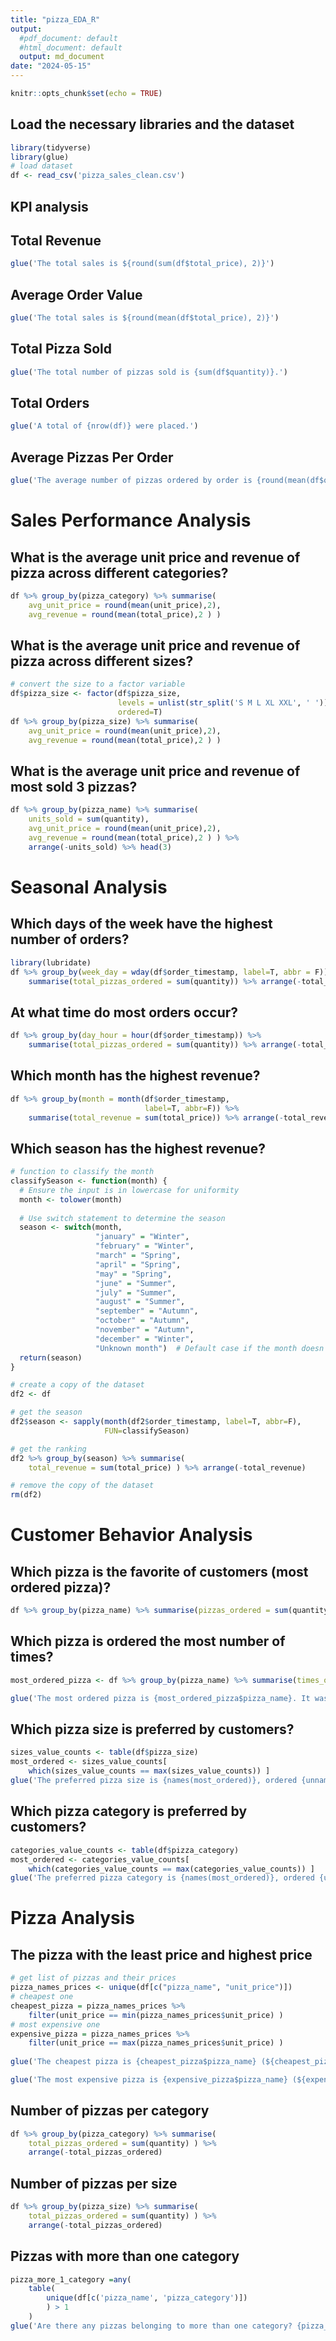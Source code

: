 ```yaml
---
title: "pizza_EDA_R"
output:
  #pdf_document: default
  #html_document: default
  output: md_document
date: "2024-05-15"
---
```


```r
knitr::opts_chunk$set(echo = TRUE)
```

## Load the necessary libraries and the dataset
```r
library(tidyverse)
library(glue)
# load dataset
df <- read_csv('pizza_sales_clean.csv')
```



## KPI analysis

## Total Revenue

```r
glue('The total sales is ${round(sum(df$total_price), 2)}')
```

## Average Order Value

```r
glue('The total sales is ${round(mean(df$total_price), 2)}')
```

## Total Pizza Sold

```r
glue('The total number of pizzas sold is {sum(df$quantity)}.')
```

## Total Orders

```r
glue('A total of {nrow(df)} were placed.')
```
## Average Pizzas Per Order

```r
glue('The average number of pizzas ordered by order is {round(mean(df$quantity), 2)}')
```

# Sales Performance Analysis

## What is the average unit price and revenue of pizza across different categories?

```r
df %>% group_by(pizza_category) %>% summarise(
	avg_unit_price = round(mean(unit_price),2),
	avg_revenue = round(mean(total_price),2 ) )
```

## What is the average unit price and revenue of pizza across different sizes?

```r
# convert the size to a factor variable
df$pizza_size <- factor(df$pizza_size,
						levels = unlist(str_split('S M L XL XXL', ' ')),
						ordered=T)
df %>% group_by(pizza_size) %>% summarise(
	avg_unit_price = round(mean(unit_price),2),
	avg_revenue = round(mean(total_price),2 ) )
```

## What is the average unit price and revenue of most sold 3 pizzas?

```r
df %>% group_by(pizza_name) %>% summarise(
	units_sold = sum(quantity),
	avg_unit_price = round(mean(unit_price),2),
	avg_revenue = round(mean(total_price),2 ) ) %>%
	arrange(-units_sold) %>% head(3)
```
# Seasonal Analysis

## Which days of the week have the highest number of orders?

```r
library(lubridate)
df %>% group_by(week_day = wday(df$order_timestamp, label=T, abbr = F)) %>% 
	summarise(total_pizzas_ordered = sum(quantity)) %>% arrange(-total_pizzas_ordered)
```

## At what time do most orders occur?

```r
df %>% group_by(day_hour = hour(df$order_timestamp)) %>% 
	summarise(total_pizzas_ordered = sum(quantity)) %>% arrange(-total_pizzas_ordered)
```

## Which month has the highest revenue?

```r
df %>% group_by(month = month(df$order_timestamp,
							  label=T, abbr=F)) %>% 
	summarise(total_revenue = sum(total_price)) %>% arrange(-total_revenue)
```

## Which season has the highest revenue?

```r
# function to classify the month
classifySeason <- function(month) {
  # Ensure the input is in lowercase for uniformity
  month <- tolower(month)
  
  # Use switch statement to determine the season
  season <- switch(month,
                   "january" = "Winter",
                   "february" = "Winter",
                   "march" = "Spring",
                   "april" = "Spring",
                   "may" = "Spring",
                   "june" = "Summer",
                   "july" = "Summer",
                   "august" = "Summer",
                   "september" = "Autumn",
                   "october" = "Autumn",
                   "november" = "Autumn",
                   "december" = "Winter",
                   "Unknown month")  # Default case if the month doesn't match
  return(season)
}
```

```r
# create a copy of the dataset
df2 <- df

# get the season
df2$season <- sapply(month(df2$order_timestamp, label=T, abbr=F),
					 FUN=classifySeason)

# get the ranking
df2 %>% group_by(season) %>% summarise(
	total_revenue = sum(total_price) ) %>% arrange(-total_revenue)

# remove the copy of the dataset
rm(df2)
```

# Customer Behavior Analysis

## Which pizza is the favorite of customers (most ordered pizza)?

```r
df %>% group_by(pizza_name) %>% summarise(pizzas_ordered = sum(quantity)) %>% arrange(-pizzas_ordered)
```

## Which pizza is ordered the most number of times?

```r
most_ordered_pizza <- df %>% group_by(pizza_name) %>% summarise(times_ordered = sum(quantity)) %>% arrange(-times_ordered) %>% head(1)

glue('The most ordered pizza is {most_ordered_pizza$pizza_name}. It was ordered {most_ordered_pizza$times_ordered} times.')
```

## Which pizza size is preferred by customers?

```r
sizes_value_counts <- table(df$pizza_size)
most_ordered <- sizes_value_counts[
	which(sizes_value_counts == max(sizes_value_counts)) ]
glue('The preferred pizza size is {names(most_ordered)}, ordered {unname(most_ordered)} times.')
```

## Which pizza category is preferred by customers?

```r
categories_value_counts <- table(df$pizza_category)
most_ordered <- categories_value_counts[
	which(categories_value_counts == max(categories_value_counts)) ]
glue('The preferred pizza category is {names(most_ordered)}, ordered {unname(most_ordered)} times.')

```

# Pizza Analysis

## The pizza with the least price and highest price

```r
# get list of pizzas and their prices
pizza_names_prices <- unique(df[c("pizza_name", "unit_price")])
# cheapest one
cheapest_pizza = pizza_names_prices %>%
	filter(unit_price == min(pizza_names_prices$unit_price) )
# most expensive one
expensive_pizza = pizza_names_prices %>%
	filter(unit_price == max(pizza_names_prices$unit_price) )
											   
glue('The cheapest pizza is {cheapest_pizza$pizza_name} (${cheapest_pizza$unit_price}).')

glue('The most expensive pizza is {expensive_pizza$pizza_name} (${expensive_pizza$unit_price}).')
```

## Number of pizzas per category

```r
df %>% group_by(pizza_category) %>% summarise(
	total_pizzas_ordered = sum(quantity) ) %>%
	arrange(-total_pizzas_ordered)
```

## Number of pizzas per size

```r
df %>% group_by(pizza_size) %>% summarise(
	total_pizzas_ordered = sum(quantity) ) %>%
	arrange(-total_pizzas_ordered)
```

## Pizzas with more than one category

```r
pizza_more_1_category =any(
	table(
		unique(df[c('pizza_name', 'pizza_category')])
		) > 1
	) 
glue('Are there any pizzas belonging to more than one category? {pizza_more_1_category}')
```

